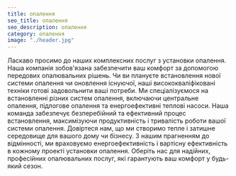 ```yaml
---
title: опалення
seo_title: опалення
seo_description: опалення
category: опалення
image: "./header.jpg"
---
```

Ласкаво просимо до наших комплексних послуг з установки опалення. Наша компанія зобов'язана забезпечити ваш комфорт за допомогою передових опалювальних рішень. Чи ви плануєте встановлення нової системи опалення чи оновлення існуючої, наші висококваліфіковані техніки готові задовольнити ваші потреби. Ми спеціалізуємося на встановленні різних систем опалення, включаючи центральне опалення, підлогове опалення та енергоефективні теплові насоси. Наша команда забезпечує безперебійний та ефективний процес встановлення, максимізуючи продуктивність і тривалість роботи вашої системи опалення. Довіртеся нам, що ми створимо тепле і затишне середовище для вашого дому чи бізнесу. З нашим прагненням до відмінності, ми враховуємо енергоефективність і вартісну ефективність в кожному проекті установки опалення. Оберіть нас для надійних, професійних опалювальних послуг, які гарантують ваш комфорт у будь-який сезон.